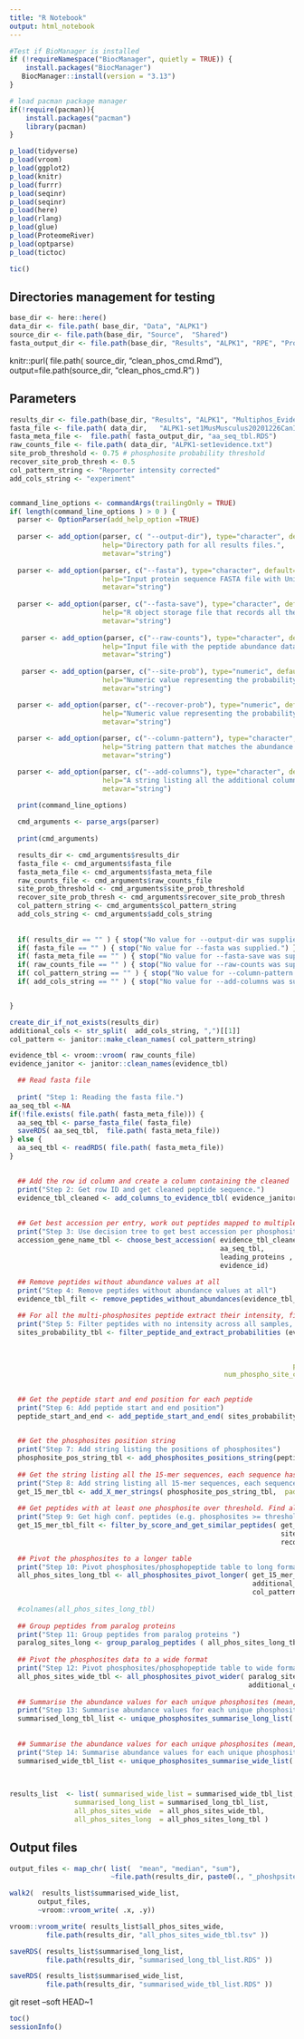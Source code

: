 ```yaml
---
title: "R Notebook"
output: html_notebook
---
```



```r

#Test if BioManager is installed 
if (!requireNamespace("BiocManager", quietly = TRUE)) {
    install.packages("BiocManager")
   BiocManager::install(version = "3.13")
}

# load pacman package manager
if(!require(pacman)){
    install.packages("pacman")
    library(pacman)
}

p_load(tidyverse)
p_load(vroom)
p_load(ggplot2)
p_load(knitr)
p_load(furrr)
p_load(seqinr)
p_load(seqinr)
p_load(here)
p_load(rlang)
p_load(glue)
p_load(ProteomeRiver)
p_load(optparse)
p_load(tictoc)

tic()

```
## Directories management for testing
```r
base_dir <- here::here()
data_dir <- file.path( base_dir, "Data", "ALPK1")
source_dir <- file.path(base_dir, "Source",  "Shared")
fasta_output_dir <- file.path(base_dir, "Results", "ALPK1", "RPE", "Proteins")
```


knitr::purl( file.path( source_dir,  "clean_phos_cmd.Rmd"), 
             output=file.path(source_dir, "clean_phos_cmd.R") ) 
      
## Parameters
```r

results_dir <- file.path(base_dir, "Results", "ALPK1", "Multiphos_Evidence", "Not_Git") 
fasta_file <- file.path( data_dir,   "ALPK1-set1MusMusculus20201226CanIso.fasta")
fasta_meta_file <-  file.path( fasta_output_dir, "aa_seq_tbl.RDS") 
raw_counts_file <- file.path( data_dir, "ALPK1-set1evidence.txt") 
site_prob_threshold <- 0.75 # phosphosite probability threshold
recover_site_prob_thresh <- 0.5
col_pattern_string <- "Reporter intensity corrected"
add_cols_string <- "experiment"


command_line_options <- commandArgs(trailingOnly = TRUE)
if( length(command_line_options ) > 0 ) {
  parser <- OptionParser(add_help_option =TRUE)
  
  parser <- add_option(parser, c( "--output-dir"), type="character", default="", dest = "results_dir",
                       help="Directory path for all results files.",
                       metavar="string")   
  
  parser <- add_option(parser, c("--fasta"), type="character", default="", dest = "fasta_file",
                       help="Input protein sequence FASTA file with UniProt FASTA header format.",
                       metavar="string")   
  
  parser <- add_option(parser, c("--fasta-save"), type="character", default="aa_seq_tbl.RDS", dest = "fasta_meta_file",
                       help="R object storage file that records all the sequence and header information in the FASTA file.",
                       metavar="string")   
  
   parser <- add_option(parser, c("--raw-counts"), type="character", default="", dest = "raw_counts_file",
                       help="Input file with the peptide abundance data.",
                       metavar="string")    
  
   parser <- add_option(parser, c("--site-prob"), type="numeric", default=0.75, dest = "site_prob_threshold",
                       help="Numeric value representing the probability threshold for accepting a primary modification site.",
                       metavar="string")      

  parser <- add_option(parser, c("--recover-prob"), type="numeric", default=0.5, dest = "recover_site_prob_thresh",
                       help="Numeric value representing the probability threshold for recovering the abundance data for a lower quality modification site, if the same site has already been found as high probability site.",
                       metavar="string")  
    
  parser <- add_option(parser, c("--column-pattern"), type="character", default="corrected", dest = "col_pattern_string",
                       help="String pattern that matches the abundance data columns. It also facilitate the ID of the sample to be extracted.",
                       metavar="string")   

  parser <- add_option(parser, c("--add-columns"), type="character", default="corrected", dest = "add_cols_string",
                       help="A string listing all the additional columns to be included (e.g. experiment group column). Each column is separated by a comma.",
                       metavar="string")      

  print(command_line_options)
  
  cmd_arguments <- parse_args(parser)
  
  print(cmd_arguments)  

  results_dir <- cmd_arguments$results_dir
  fasta_file <- cmd_arguments$fasta_file
  fasta_meta_file <- cmd_arguments$fasta_meta_file
  raw_counts_file <- cmd_arguments$raw_counts_file
  site_prob_threshold <- cmd_arguments$site_prob_threshold
  recover_site_prob_thresh <- cmd_arguments$recover_site_prob_thresh
  col_pattern_string <- cmd_arguments$col_pattern_string
  add_cols_string <- cmd_arguments$add_cols_string
  
  
  if( results_dir == "" ) { stop("No value for --output-dir was supplied.") }
  if( fasta_file == "" ) { stop("No value for --fasta was supplied.") }
  if( fasta_meta_file == "" ) { stop("No value for --fasta-save was supplied.") }
  if( raw_counts_file == "" ) { stop("No value for --raw-counts was supplied.") }
  if( col_pattern_string == "" ) { stop("No value for --column-pattern was supplied.") }
  if( add_cols_string == "" ) { stop("No value for --add-columns was supplied.") }


}

create_dir_if_not_exists(results_dir)
additional_cols <- str_split(  add_cols_string, ",")[[1]] 
col_pattern <- janitor::make_clean_names( col_pattern_string)

```


```r

evidence_tbl <- vroom::vroom( raw_counts_file) 
evidence_janitor <- janitor::clean_names(evidence_tbl)

```


```r
  ## Read fasta file 
  
  print( "Step 1: Reading the fasta file.")
aa_seq_tbl <-NA
if(!file.exists( file.path( fasta_meta_file))) {
  aa_seq_tbl <- parse_fasta_file( fasta_file)
  saveRDS( aa_seq_tbl,  file.path( fasta_meta_file))
} else {
  aa_seq_tbl <- readRDS( file.path( fasta_meta_file))
}

  
  ## Add the row id column and create a column containing the cleaned  peptide
  print("Step 2: Get row ID and get cleaned peptide sequence.")
  evidence_tbl_cleaned <- add_columns_to_evidence_tbl( evidence_janitor ) 
  
  
  ## Get best accession per entry, work out peptides mapped to multiple genes
  print("Step 3: Use decision tree to get best accession per phosphosite evidence entry")
  accession_gene_name_tbl <- choose_best_accession( evidence_tbl_cleaned, 
                                                    aa_seq_tbl, 
                                                    leading_proteins , 
                                                    evidence_id)
  
  ## Remove peptides without abundance values at all 
  print("Step 4: Remove peptides without abundance values at all")
  evidence_tbl_filt <- remove_peptides_without_abundances(evidence_tbl_cleaned, col_pattern)


```

```r
  ## For all the multi-phosphosites peptide extract their intensity, filter peptide with no intensity across all samples, extract site probabilities
  print("Step 5: Filter peptides with no intensity across all samples, extract intensity data, extract sites")
  sites_probability_tbl <- filter_peptide_and_extract_probabilities (evidence_tbl_filt , 
                                                                       accession_gene_name_tbl,
                                                                       col_pattern,
                                                                       accession_col = leading_proteins,
                                                                      phospho_site_prob_col = phospho_sty_probabilities,
                                                     num_phospho_site_col = phospho_sty ) 
  
```


```r
  ## Get the peptide start and end position for each peptide 
  print("Step 6: Add peptide start and end position")
  peptide_start_and_end <- add_peptide_start_and_end( sites_probability_tbl , aa_seq_tbl )

  
  ## Get the phosphosites position string 
  print("Step 7: Add string listing the positions of phosphosites")
  phosphosite_pos_string_tbl <- add_phosphosites_positions_string(peptide_start_and_end )
  
  ## Get the string listing all the 15-mer sequences, each sequence has the phosphorylation site in the middle
  print("Step 8: Add string listing all 15-mer sequences, each sequence has phosphosite in the center")
  get_15_mer_tbl <- add_X_mer_strings( phosphosite_pos_string_tbl,  padding_length=7) 
  
  ## Get peptides with at least one phosphosite over threshold. Find all peptides with same sites as another peptides that contained at least one phosphosies >= threshold.
  print("Step 9: Get high conf. peptides (e.g. phosphosites >= threshold). Get peptide W/ same sites as high conf. peptide.")
  get_15_mer_tbl_filt <- filter_by_score_and_get_similar_peptides( get_15_mer_tbl, 
                                                                   site_prob_threshold, 
                                                                   recover_site_prob_thresh)

  ## Pivot the phosphosites to a longer table 
  print("Step 10: Pivot phosphosites/phosphopeptide table to long format")
  all_phos_sites_long_tbl <- all_phosphosites_pivot_longer( get_15_mer_tbl_filt,
                                                            additional_cols ,                                                            
                                                            col_pattern  )
  
  #colnames(all_phos_sites_long_tbl)
  
  ## Group peptides from paralog proteins 
  print("Step 11: Group peptides from paralog proteins ")
  paralog_sites_long <- group_paralog_peptides ( all_phos_sites_long_tbl, additional_cols )
  
  ## Pivot the phosphosites data to a wide format
  print("Step 12: Pivot phosphosites/phosphopeptide table to wide format")
  all_phos_sites_wide_tbl <- all_phosphosites_pivot_wider( paralog_sites_long, 
                                                           additional_cols )
  
  ## Summarise the abundance values for each unique phosphosites (mean, median, sum), return table in long format
  print("Step 13: Summarise abundance values for each unique phosphosites, long format")
  summarised_long_tbl_list <- unique_phosphosites_summarise_long_list( paralog_sites_long, 
                                                                       additional_cols ) 
  
  ## Summarise the abundance values for each unique phosphosites (mean, median, sum), return table in wide format
  print("Step 14: Summarise abundance values for each unique phosphosites, wide format")
  summarised_wide_tbl_list <- unique_phosphosites_summarise_wide_list( summarised_long_tbl_list, 
                                                                       additional_cols)
  
```

```r
results_list  <- list( summarised_wide_list = summarised_wide_tbl_list, 
                summarised_long_list = summarised_long_tbl_list, 
                all_phos_sites_wide  = all_phos_sites_wide_tbl, 
                all_phos_sites_long  = all_phos_sites_long_tbl )
```

## Output files 
```r
output_files <- map_chr( list(  "mean", "median", "sum"), 
                         ~file.path(results_dir, paste0(., "_phoshpsites.tsv" )  ) ) 

walk2(  results_list$summarised_wide_list, 
       output_files,
       ~vroom::vroom_write( .x, .y))

vroom::vroom_write( results_list$all_phos_sites_wide, 
         file.path(results_dir, "all_phos_sites_wide_tbl.tsv" ))

saveRDS( results_list$summarised_long_list, 
         file.path(results_dir, "summarised_long_tbl_list.RDS" ))

saveRDS( results_list$summarised_wide_list, 
         file.path(results_dir, "summarised_wide_tbl_list.RDS" ))

```

git reset --soft HEAD~1


```r
toc()
sessionInfo()
```

